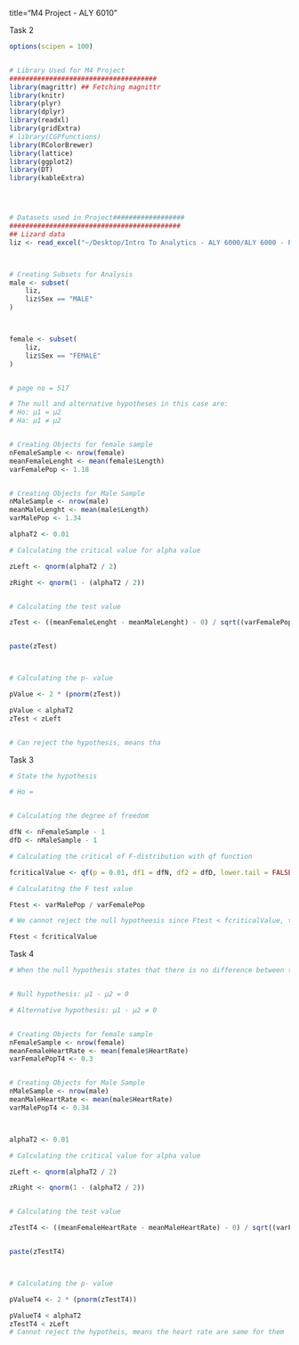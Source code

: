 title="M4 Project - ALY 6010"


Task 2
```r

options(scipen = 100)


# Library Used for M4 Project
#####################################
library(magrittr) ## Fetching magnittr
library(knitr)
library(plyr)
library(dplyr)
library(readxl)
library(gridExtra)
# library(CGPfunctions)
library(RColorBrewer)
library(lattice)
library(ggplot2)
library(DT)
library(kableExtra)




# Datasets used in Project##################
###########################################
## Lizard data
liz <- read_excel("~/Desktop/Intro To Analytics - ALY 6000/ALY 6000 - Project/Data Sets/lizards_project4.xlsx")



# Creating Subsets for Analysis
male <- subset(
    liz,
    liz$Sex == "MALE"
)



female <- subset(
    liz,
    liz$Sex == "FEMALE"
)


# page no = 517

# The null and alternative hypotheses in this case are:
# Ho: µ1 = µ2
# Ha: µ1 ≠ µ2


# Creating Objects for female sample
nFemaleSample <- nrow(female)
meanFemaleLenght <- mean(female$Length)
varFemalePop <- 1.18


# Creating Objects for Male Sample
nMaleSample <- nrow(male)
meanMaleLenght <- mean(male$Length)
varMalePop <- 1.34

alphaT2 <- 0.01

# Calculating the critical value for alpha value

zLeft <- qnorm(alphaT2 / 2)

zRight <- qnorm(1 - (alphaT2 / 2))


# Calculating the test value

zTest <- ((meanFemaleLenght - meanMaleLenght) - 0) / sqrt((varFemalePop / nFemaleSample) + (varMalePop / nMaleSample))


paste(zTest)



# Calculating the p- value

pValue <- 2 * (pnorm(zTest))

pValue < alphaT2
zTest < zLeft


# Can reject the hypothesis, means tha
```

Task 3

```r

# State the hypothesis

# Ho =


# Calculating the degree of freedom

dfN <- nFemaleSample - 1
dfD <- nMaleSample - 1

# Calculating the critical of F-distribution with qf function

fcriticalValue <- qf(p = 0.01, df1 = dfN, df2 = dfD, lower.tail = FALSE)

# Calculatitng the F test value

Ftest <- varMalePop / varFemalePop

# We cannot reject the null hypotheesis since Ftest < fcriticalValue, that is ftest does not fall in critical region

Ftest < fcriticalValue
```


Task 4



```r

# When the null hypothesis states that there is no difference between the two population means (i.e., d = 0), the null and alternative hypothesis are often stated in the following form.


# Null hypothesis: μ1 - μ2 = 0

# Alternative hypothesis: μ1 - μ2 ≠ 0


# Creating Objects for female sample
nFemaleSample <- nrow(female)
meanFemaleHeartRate <- mean(female$HeartRate)
varFemalePopT4 <- 0.3


# Creating Objects for Male Sample
nMaleSample <- nrow(male)
meanMaleHeartRate <- mean(male$HeartRate)
varMalePopT4 <- 0.34



alphaT2 <- 0.01

# Calculating the critical value for alpha value

zLeft <- qnorm(alphaT2 / 2)

zRight <- qnorm(1 - (alphaT2 / 2))


# Calculating the test value

zTestT4 <- ((meanFemaleHeartRate - meanMaleHeartRate) - 0) / sqrt((varFemalePopT4 / nFemaleSample) + (varMalePopT4 / nMaleSample))


paste(zTestT4)



# Calculating the p- value

pValueT4 <- 2 * (pnorm(zTestT4))

pValueT4 < alphaT2
zTestT4 < zLeft
# Cannot reject the hypotheis, means the heart rate are same for them
```